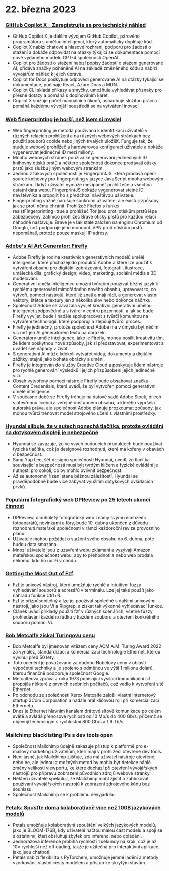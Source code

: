 
<Steps>

# 22. března 2023

### [GitHub Copilot X - Zaregistrujte se pro technický náhled](https://github.blog/2023-03-22-github-copilot-x-the-ai-powered-developer-experience/?ref=hackernewsgpt.com)

- GitHub Copilot X je dalším vývojem GitHub Copilot, párového programátora s umělou inteligencí, který automaticky doplňuje kód.
- Copilot X nabízí chatové a hlasové rozhraní, podporu pro žádosti o stažení a dokáže odpovídat na otázky týkající se dokumentace pomocí nově vydaného modelu GPT-4 společnosti OpenAI.
- Copilot pro žádosti o stažení nabízí popisy žádostí o stažení generované AI, přidává značky poháněné AI na základě změněného kódu a nabízí vývojářům náhled k jejich úpravě.
- Copilot for Docs poskytuje odpovědi generované AI na otázky týkající se dokumentace, počínaje React, Azure Docs a MDN.
- Copilot CLI skládá příkazy a smyčky, umožňuje vyhledávat příznaky pro přesné dotazy a pomáhá s doplňováním karet.
- Copilot X snižuje počet manuálních úkonů, usnadňuje složitou práci a pomáhá každému vývojáři soustředit se na vytváření inovací.

### [Web fingerprinting je horší, než jsem si myslel](https://www.bitestring.com/posts/2023-03-19-web-fingerprinting-is-worse-than-I-thought.html?ref=hackernewsgpt.com)

- Web fingerprinting je metoda používaná k identifikaci uživatelů v různých relacích prohlížení a na různých webových stránkách bez použití souborů cookie nebo jiných trvalých úložišť. Funguje tak, že studuje webový prohlížeč a hardwarovou konfiguraci uživatele a dokáže vygenerovat jedinečné ID mezi miliony.
- Mnoho webových stránek používá ke generování jedinečných ID knihovny otisků prstů a některé společnosti dokonce prodávají otisky prstů jako službu jiným webovým stránkám.
- Jednou z takových společností je FingerprintJS, která prodává open-source knihovny pro fingerprinting v jazyce JavaScript mnoha webovým stránkám. I když uživatel vymaže mezipaměť prohlížeče a všechna ostatní data webu, FingerprintJS dokáže vygenerovat stejné ID návštěvníka a propojit ho s předchozí návštěvou uživatele.
- Fingerprinting vážně narušuje soukromí uživatele, ale existují způsoby, jak se proti němu chránit. Prohlížeč Firefox s funkcí resistFingerprinting=true a prohlížeč Tor jsou proti otiskům prstů lépe zabezpečeny, zatímco prohlížeč Brave otisky prstů pro každou relaci náhodně nastavuje. Brave je však stále založen na enginu Chromium od Googlu, což podporuje jeho monopol. VPN proti otiskům prstů nepomáhají, protože pouze maskují IP adresy.

### [Adobe's AI Art Generator: Firefly](https://www.adobe.com/sensei/generative-ai/firefly.html?ref=hackernewsgpt.com)

- Adobe Firefly je rodina kreativních generativních modelů umělé inteligence, které přicházejí do produktů Adobe a které lze použít k vytváření obsahu pro digitální zobrazování, fotografii, ilustrace, umělecká díla, grafický design, video, marketing, sociální média a 3D modelování.
- Generativní umělá inteligence umožní tvůrcům používat běžný jazyk k rychlému generování mimořádného nového obsahu, upravovat to, co vytvoří, pomocí nástrojů, které již znají a mají rádi, a generovat vlastní vektory, štětce a textury jen z několika slov nebo dokonce náčrtku.
- Společnost Adobe se zavázala vyvíjet kreativní generativní umělou inteligenci zodpovědně a s tvůrci v centru pozornosti, a jak se bude Firefly vyvíjet, bude i nadále spolupracovat s tvůrčí komunitou na vytváření technologií, které podporují a zlepšují tvůrčí proces.
- Firefly je jedinečný, protože společnost Adobe má v úmyslu být něčím víc než jen AI generátorem textu na obrázek.
- Generátory umělé inteligence, jako je Firefly, mohou posílit kreativitu tím, že lidem poskytnou nové způsoby, jak si představovat, experimentovat a uvádět své nápady v život.
- S generativní AI může kdokoli vytvářet videa, dokumenty a digitální zážitky, stejně jako bohaté obrázky a umění.
- Firefly je integrován do služby Creative Cloud a poskytuje lidem nástroje pro rychlé generování výsledků i jejich přizpůsobení jejich jedinečné vizi.
- Obsah vytvořený pomocí nástroje Firefly bude obsahovat značku Content Credentials, která uvádí, že byl vytvořen pomocí generativní umělé inteligence.
- V současné době se Firefly trénuje na datové sadě Adobe Stock, dílech s otevřenou licencí a veřejně dostupném obsahu, u kterého vypršela autorská práva, ale společnost Adobe plánuje prozkoumat způsoby, jak mohou tvůrci trénovat model strojového učení s vlastními prostředky.

### [Hyundai slibuje, že v autech ponechá tlačítka, protože ovládání na dotykovém displeji je nebezpečné](https://www.thedrive.com/news/hyundai-promises-to-keep-buttons-in-cars-because-touchscreen-controls-are-dangerous?ref=hackernewsgpt.com)

- Hyundai se zavazuje, že ve svých budoucích produktech bude používat fyzická tlačítka, což je designové rozhodnutí, které má kořeny v obavách o bezpečnost.
- Sang Yup Lee, šéf designu společnosti Hyundai, uvedl, že tlačítka související s bezpečností musí být tvrdým klíčem a fyzické ovládání je nutností pro cokoli, co by mohlo ovlivnit bezpečnost.
- Až se autonomní řízení stane běžnou záležitostí, Hyundai se pravděpodobně bude více zabývat využitím dotykových ovládacích prvků.

### [Populární fotografický web DPReview po 25 letech ukončí činnost](https://www.dpreview.com/news/5901145460/dpreview-com-to-close?ref=hackernewsgpt.com)

- DPReview, dlouholetý fotografický web známý svými recenzemi fotoaparátů, novinkami a fóry, bude 10. dubna ukončen z důvodu rozhodnutí mateřské společnosti v rámci každoroční revize provozního plánu.
- Uživatelé mohou požádat o stažení svého obsahu do 6. dubna, poté budou data smazána.
- Mnozí uživatelé jsou z uzavření webu zklamaní a vyzývají Amazon, mateřskou společnost webu, aby to přehodnotila nebo web prodala někomu, kdo ho udrží v chodu.

### [Getting the Most Out of Fzf](https://andrew-quinn.me/fzf/?ref=hackernewsgpt.com)

- Fzf je unixový nástroj, který umožňuje rychlé a intuitivní fuzzy vyhledávání souborů a adresářů v terminálu. Lze jej také použít jako náhradu funkce Ctrl+R.
- Fzf je přizpůsobitelný a lze jej používat společně s dalšími unixovými nástroji, jako jsou Vi a Ripgrep, a získat tak výkonné vyhledávací funkce.
- Článek uvádí příklady použití fzf v různých scénářích, včetně fuzzy prohledávání každého řádku v každém souboru a otevření konkrétního souboru pomocí Vi.

### [Bob Metcalfe získal Turingovu cenu](https://amturing.acm.org/?2023=&ref=hackernewsgpt.com)

- Bob Metcalfe byl jmenován vítězem ceny ACM A.M. Turing Award 2022 za vynález, standardizaci a komercializaci technologie Ethernet, kterou vyvinul před 50 lety.
- Toto ocenění je považováno za obdobu Nobelovy ceny v oblasti výpočetní techniky a je spojeno s odměnou ve výši 1 milionu dolarů, kterou finančně podporuje společnost Google.
- Metcalfeova zpráva z roku 1973 popisující vysílací komunikační síť propojila některé z prvních osobních počítačů, což vedlo k vytvoření sítě Ethernet.
- Po odchodu ze společnosti Xerox Metcalfe založil vlastní internetový startup 3Com Corporation a nadále hrál klíčovou roli při komercializaci Ethernetu.
- Dnes je Ethernet hlavním kanálem drátové síťové komunikace po celém světě a zvládá přenosové rychlosti od 10 Mb/s do 400 Gb/s, přičemž se objevují technologie s rychlostmi 800 Gb/s a 1,6 Tb/s.

### Mailchimp blacklisting IPs s dev tools open

- Společnost Mailchimp údajně zakazuje přístup k platformě pro e-mailový marketing uživatelům, kteří mají v prohlížeči otevřené dev tools.
- Není jasné, jak Mailchimp zjišťuje, zda má uživatel nástroje otevřené, nebo ne, ale jednou z možných metod by mohla být detekce náhlé změny velikosti viewportu, ke které dochází při otevření vývojářských nástrojů pro přípravu zobrazení původních zdrojů webové stránky.
- Někteří uživatelé spekulují, že Mailchimp mohl zjistit a zablokovat používání vývojářských nástrojů k zobrazení zdrojového kódu bez souhlasu.
- Společnost Mailchimp se k problému nevyjádřila.

### [Petals: Spusťte doma kolaborativně více než 100B jazykových modelů](https://petals.ml/?ref=hackernewsgpt.com)

- Petals umožňuje kolaborativní spouštění velkých jazykových modelů, jako je BLOOM-176B, kdy uživatelé načtou malou část modelu a spojí se s ostatními, kteří obsluhují zbytek pro inferenci nebo doladění.
- Jednorázová inference probíhá rychlostí 1 sekundy na krok, což je až 10× rychlejší než offloading, takže je užitečná pro interaktivní aplikace, jako jsou chatboti.
- Petals nabízí flexibilitu s PyTorchem, umožňuje jemné ladění a metody vzorkování, vlastní cesty modelem a přístup ke skrytým stavům.

</Steps>

